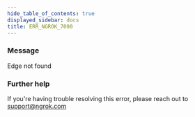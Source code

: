 ```yaml
---
hide_table_of_contents: true
displayed_sidebar: docs
title: ERR_NGROK_7000
---
```


### Message

Edge not found

<ErrorDetails />

### Further help

If you're having trouble resolving this error, please reach out to [support@ngrok.com](mailto:support@ngrok.com?subject=Help%20with%20ERR_NGROK_7000)
